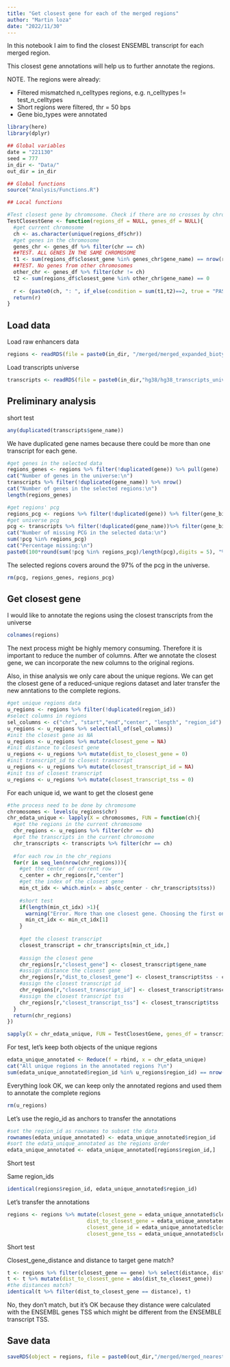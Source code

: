 ```yaml
---
title: "Get closest gene for each of the merged regions"
author: "Martin loza"
date: "2022/11/30"
---
```


In this notebook I aim to find the closest ENSEMBL transcript for each merged region.

This closest gene annotations will help us to further annotate the regions.

NOTE. The regions were already:

- Filtered mismatched n_celltypes regions, e.g. n_celltypes != test_n_celltypes
- Short regions were filtered, thr = 50 bps
- Gene bio_types were annotated

```r
library(here)
library(dplyr)

## Global variables
date = "221130"
seed = 777
in_dir <- "Data/"
out_dir = in_dir

## Global functions
source("Analysis/Functions.R")

## Local functions 

#Test closest gene by chromosome. Check if there are no crosses by chromosomes
TestClosestGene <- function(regions_df = NULL, genes_df = NULL){
  #get current chromosome
  ch <- as.character(unique(regions_df$chr))
  #get genes in the chromosome
  genes_chr <- genes_df %>% filter(chr == ch)
  ##TEST. ALL GENES IN THE SAME CHROMOSOME
  t1 <- sum(regions_df$closest_gene %in% genes_chr$gene_name) == nrow(regions_df)
  ##TEST. No genes from other chromosomes
  other_chr <- genes_df %>% filter(chr != ch)
  t2 <- sum(regions_df$closest_gene %in% other_chr$gene_name) == 0
  
  r <- (paste0(ch, ": ", if_else(condition = sum(t1,t2)==2, true = "PASSED", false = "NOT-PASSED")))
  return(r)
}
```

## Load data

Load raw enhancers data 

```r
regions <- readRDS(file = paste0(in_dir, "/merged/merged_expanded_biotype_annotated_221130.rds"))
```

Load transcripts universe

```r
transcripts <- readRDS(file = paste0(in_dir,"hg38/hg38_transcripts_universe_221121.rds"))
```

## Preliminary analysis

short test
```r
any(duplicated(transcripts$gene_name))
```

We have duplicated gene names because there could be more than one transcript for each gene.

```r
#get genes in the selected data
regions_genes <- regions %>% filter(!duplicated(gene)) %>% pull(gene)
cat("Number of genes in the universe:\n")
transcripts %>% filter(!duplicated(gene_name)) %>% nrow()
cat("Number of genes in the selected regions:\n")
length(regions_genes)
```

```r
#get regions' pcg
regions_pcg <- regions %>% filter(!duplicated(gene)) %>% filter(gene_biotype == "protein_coding") %>% pull(gene)
#get universe pcg
pcg <- transcripts %>% filter(!duplicated(gene_name))%>% filter(gene_biotype == "protein_coding") %>% pull(gene_name)
cat("Number of missing PCG in the selected data:\n")
sum(!pcg %in% regions_pcg)
cat("Percentage missing:\n")
paste0(100*round(sum(!pcg %in% regions_pcg)/length(pcg),digits = 5), "%")
```

The selected regions covers around the 97% of the pcg in the universe. 

```r
rm(pcg, regions_genes, regions_pcg)
```

## Get closest gene

I would like to annotate the regions using the closest transcripts from the universe

```r
colnames(regions)
```

The next process might be highly memory consuming. Therefore it is important to reduce the number of columns. After we annotate the closest gene, we can incorporate the new columns to the original regions. 

Also, in thise analysis we only care about the unique regions. We can get the closest gene of a reduced-unique regions dataset and later transfer the new anntations to the complete regions. 

```r
#get unique regions data
u_regions <- regions %>% filter(!duplicated(region_id))
#select columns in regions
sel_columns <- c("chr", "start","end","center", "length", "region_id")
u_regions <- u_regions %>% select(all_of(sel_columns))
#init the closest gene as NA
u_regions <- u_regions %>% mutate(closest_gene = NA)
#init distance to closest gene
u_regions <- u_regions %>% mutate(dist_to_closest_gene = 0)
#init transcript_id to closest transcript
u_regions <- u_regions %>% mutate(closest_transcript_id = NA)
#init tss of closest transcript
u_regions <- u_regions %>% mutate(closest_transcript_tss = 0)
```

For each unique id, we want to get the closest gene

```r
#the process need to be done by chromosome
chromosomes <- levels(u_regions$chr)
chr_edata_unique <- lapply(X = chromosomes, FUN = function(ch){
  #get the regions in the current chromosome
  chr_regions <- u_regions %>% filter(chr == ch)
  #get the transcripts in the current chromosome
  chr_transcripts <- transcripts %>% filter(chr == ch)
  
  #for each row in the chr_regions
  for(r in seq_len(nrow(chr_regions))){
    #get the center of current row
    c_center = chr_regions[r,"center"]
    #get the index of the closest gene
    min_ct_idx <- which.min(x = abs(c_center - chr_transcripts$tss))
    
    #short test
    if(length(min_ct_idx) >1){
      warning("Error. More than one closest gene. Choosing the first one in the list",call. = TRUE)
      min_ct_idx <- min_ct_idx[1]
    }
    
    #get the closest transcript
    closest_transcript = chr_transcripts[min_ct_idx,]
    
    #assign the closest gene
    chr_regions[r,"closest_gene"] <- closest_transcript$gene_name
    #assign distance the closest gene
    chr_regions[r,"dist_to_closest_gene"] <- closest_transcript$tss - c_center
    #assign the closest transcript id
    chr_regions[r,"closest_transcript_id"] <- closest_transcript$transcript_id
    #assign the closest transcript tss
    chr_regions[r,"closest_transcript_tss"] <- closest_transcript$tss
  }
  return(chr_regions)
})
```

```r
sapply(X = chr_edata_unique, FUN = TestClosestGene, genes_df = transcripts)
```

For test, let's keep both objects of the unique regions

```r
edata_unique_annotated <- Reduce(f = rbind, x = chr_edata_unique)
cat("All unique regions in the annotated regions ?\n")
sum(edata_unique_annotated$region_id %in% u_regions$region_id) == nrow(u_regions)
```

Everything look OK, we can keep only the annotated regions and used them to annotate the complete regions

```r
rm(u_regions)
```

Let's use the regio_id as anchors to transfer the annotations

```r
#set the region_id as rownames to subset the data
rownames(edata_unique_annotated) <- edata_unique_annotated$region_id
#sort the edata_unique_annotated as the regions order
edata_unique_annotated <- edata_unique_annotated[regions$region_id,]
```

Short test

Same region_ids
```r
identical(regions$region_id, edata_unique_annotated$region_id)
```

Let's transfer the annotations

```r
regions <- regions %>% mutate(closest_gene = edata_unique_annotated$closest_gene,
                          dist_to_closest_gene = edata_unique_annotated$dist_to_closest_gene,
                          closest_gene_id = edata_unique_annotated$closest_transcript_id,
                          closest_gene_tss = edata_unique_annotated$closest_transcript_tss)
```

Short test

Closest_gene_distance and distance to target gene match?
```r
t <- regions %>% filter(closest_gene == gene) %>% select(distance, dist_to_closest_gene)
t <- t %>% mutate(dist_to_closest_gene = abs(dist_to_closest_gene))
#the distances match?
identical(t %>% filter(dist_to_closest_gene == distance), t)
```
No, they don't match, but it's OK because they distance were calculated with the ENSEMBL genes TSS which might be different from the ENSEMBLE transcript TSS.

## Save data 

```r
saveRDS(object = regions, file = paste0(out_dir,"/merged/merged_nearest_gene_", date,".rds"))
```




















































